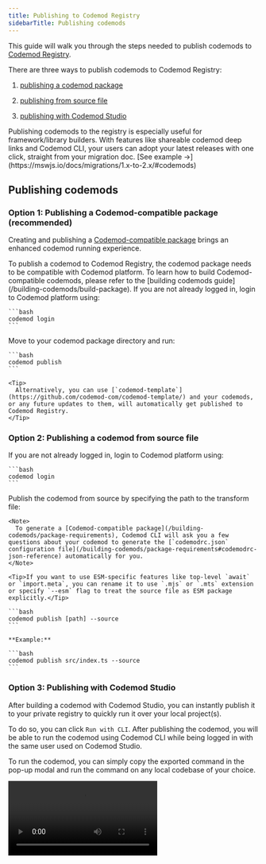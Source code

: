```yaml
---
title: Publishing to Codemod Registry
sidebarTitle: Publishing codemods
---
```


This guide will walk you through the steps needed to publish codemods to [Codemod Registry](/codemod-registry).

There are three ways to publish codemods to Codemod Registry:

1. [publishing a codemod package](#option-1-publishing-a-codemod-compatible-package-recommended)

2. [publishing from source file](#option-2-publishing-a-codemod-from-source-file)

3. [publishing with Codemod Studio](#option-3-publishing-with-codemod-studio)

<Tip>
  Publishing codemods to the registry is especially useful for framework/library builders. With features like shareable codemod deep links and Codemod CLI, your users can adopt your latest releases with one click, straight from your migration doc. <Tooltip tip="MSW V2 migration">[See example ->](https://mswjs.io/docs/migrations/1.x-to-2.x/#codemods)</Tooltip>
</Tip>

## Publishing codemods

### Option 1: Publishing a Codemod-compatible package (recommended)

Creating and publishing a [Codemod-compatible package](/building-codemods/package-requirements) brings an enhanced codemod running experience.

<Steps>
  <Step title="Build a codemod package">
    To publish a codemod to Codemod Registry, the codemod package needs to be compatible with Codemod platform. To learn how to build Codemod-compatible codemods, please refer to the [building codemods guide](/building-codemods/build-package).
  </Step>

  <Step title="Login to Codemod platform">
    If you are not already logged in, login to Codemod platform using:

    ```bash
    codemod login
    ```
  </Step>

  <Step title="Publish codemod">
    Move to your codemod package directory and run:

    ```bash
    codemod publish
    ```

    <Tip>
      Alternatively, you can use [`codemod-template`](https://github.com/codemod-com/codemod-template/) and your codemods, or any future updates to them, will automatically get published to Codemod Registry.
    </Tip>
  </Step>
</Steps>

### Option 2: Publishing a codemod from source file

<Steps>
  <Step title="Login to Codemod platform">
    If you are not already logged in, login to Codemod platform using:

    ```bash
    codemod login
    ```
  </Step>

  <Step title="Publish codemod">
    Publish the codemod from source by specifying the path to the transform file:

    <Note>
      To generate a [Codemod-compatible package](/building-codemods/package-requirements), Codemod CLI will ask you a few questions about your codemod to generate the [`codemodrc.json` configuration file](/building-codemods/package-requirements#codemodrc-json-reference) automatically for you.
    </Note>

    <Tip>If you want to use ESM-specific features like top-level `await` or `import.meta`, you can rename it to use `.mjs` or `.mts` extension or specify `--esm` flag to treat the source file as ESM package explicitly.</Tip>

    ```bash
    codemod publish [path] --source
    ```

    **Example:**

    ```bash
    codemod publish src/index.ts --source
    ```
  </Step>
</Steps>

### Option 3: Publishing with Codemod Studio

After building a codemod with Codemod Studio, you can instantly publish it to your private registry to quickly run it over your local project(s).

To do so, you can click `Run with CLI`. After publishing the codemod, you will be able to run the codemod using Codemod CLI while being logged in with the same user used on Codemod Studio.

To run the codemod, you can simply copy the exported command in the pop-up modal and run the command on any local codebase of your choice.

<video autoPlay loop className="w-full aspect-video" src="/images/codemod-studio/studio-publish.mp4" />

## Unpublishing codemods

To unpublish a codemod from Codemod Registry, you can use the [`codemod unpublish` command](/deploying-codemods/cli#codemod-unpublish).
